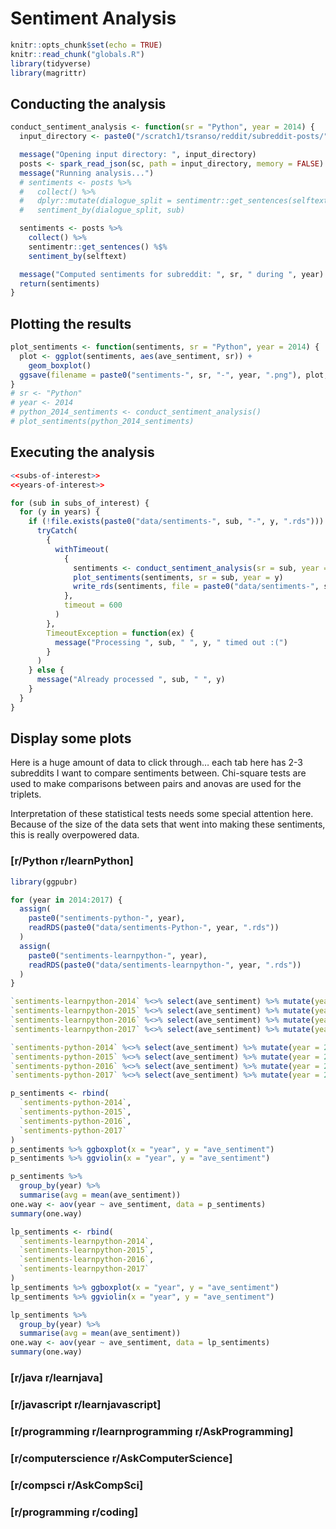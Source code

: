 # Sentiment Analysis

```r
knitr::opts_chunk$set(echo = TRUE)
knitr::read_chunk("globals.R")
library(tidyverse)
library(magrittr)
```

::: {.panel-tabset}

## Conducting the analysis

```r
conduct_sentiment_analysis <- function(sr = "Python", year = 2014) {
  input_directory <- paste0("/scratch1/tsranso/reddit/subreddit-posts/", sr, "/", year)

  message("Opening input directory: ", input_directory)
  posts <- spark_read_json(sc, path = input_directory, memory = FALSE)
  message("Running analysis...")
  # sentiments <- posts %>%
  #   collect() %>%
  #   dplyr::mutate(dialogue_split = sentimentr::get_sentences(selftext), sub = sr) %$%
  #   sentiment_by(dialogue_split, sub)

  sentiments <- posts %>%
    collect() %>%
    sentimentr::get_sentences() %$%
    sentiment_by(selftext)

  message("Computed sentiments for subreddit: ", sr, " during ", year)
  return(sentiments)
}
```

## Plotting the results
```r
plot_sentiments <- function(sentiments, sr = "Python", year = 2014) {
  plot <- ggplot(sentiments, aes(ave_sentiment, sr)) +
    geom_boxplot()
  ggsave(filename = paste0("sentiments-", sr, "-", year, ".png"), plot, path = "plots/")
}
# sr <- "Python"
# year <- 2014
# python_2014_sentiments <- conduct_sentiment_analysis()
# plot_sentiments(python_2014_sentiments)
```

:::

## Executing the analysis

```r
<<subs-of-interest>>
<<years-of-interest>>

for (sub in subs_of_interest) {
  for (y in years) {
    if (!file.exists(paste0("data/sentiments-", sub, "-", y, ".rds"))) {
      tryCatch(
        {
          withTimeout(
            {
              sentiments <- conduct_sentiment_analysis(sr = sub, year = y)
              plot_sentiments(sentiments, sr = sub, year = y)
              write_rds(sentiments, file = paste0("data/sentiments-", sub, "-", y, ".rds"))
            },
            timeout = 600
          )
        },
        TimeoutException = function(ex) {
          message("Processing ", sub, " ", y, " timed out :(")
        }
      )
    } else {
      message("Already processed ", sub, " ", y)
    }
  }
}
```

## Display some plots

::: {.panel-tabset}

Here is a huge amount of data to click through... each tab here has 2-3 subreddits I want to compare sentiments between. Chi-square tests are used to make comparisons between pairs and anovas are used for the triplets.

Interpretation of these statistical tests needs some special attention here. Because of the size of the data sets that went into making these sentiments, this is really overpowered data. 

### [r/Python r/learnPython]

```r
library(ggpubr)

for (year in 2014:2017) {
  assign(
    paste0("sentiments-python-", year),
    readRDS(paste0("data/sentiments-Python-", year, ".rds"))
  )
  assign(
    paste0("sentiments-learnpython-", year),
    readRDS(paste0("data/sentiments-learnpython-", year, ".rds"))
  )
}

`sentiments-learnpython-2014` %<>% select(ave_sentiment) %>% mutate(year = 2014)
`sentiments-learnpython-2015` %<>% select(ave_sentiment) %>% mutate(year = 2015)
`sentiments-learnpython-2016` %<>% select(ave_sentiment) %>% mutate(year = 2016)
`sentiments-learnpython-2017` %<>% select(ave_sentiment) %>% mutate(year = 2017)

`sentiments-python-2014` %<>% select(ave_sentiment) %>% mutate(year = 2014)
`sentiments-python-2015` %<>% select(ave_sentiment) %>% mutate(year = 2015)
`sentiments-python-2016` %<>% select(ave_sentiment) %>% mutate(year = 2016)
`sentiments-python-2017` %<>% select(ave_sentiment) %>% mutate(year = 2017)

p_sentiments <- rbind(
  `sentiments-python-2014`,
  `sentiments-python-2015`,
  `sentiments-python-2016`,
  `sentiments-python-2017`
)
p_sentiments %>% ggboxplot(x = "year", y = "ave_sentiment")
p_sentiments %>% ggviolin(x = "year", y = "ave_sentiment")

p_sentiments %>%
  group_by(year) %>%
  summarise(avg = mean(ave_sentiment))
one.way <- aov(year ~ ave_sentiment, data = p_sentiments)
summary(one.way)

lp_sentiments <- rbind(
  `sentiments-learnpython-2014`,
  `sentiments-learnpython-2015`,
  `sentiments-learnpython-2016`,
  `sentiments-learnpython-2017`
)
lp_sentiments %>% ggboxplot(x = "year", y = "ave_sentiment")
lp_sentiments %>% ggviolin(x = "year", y = "ave_sentiment")

lp_sentiments %>%
  group_by(year) %>%
  summarise(avg = mean(ave_sentiment))
one.way <- aov(year ~ ave_sentiment, data = lp_sentiments)
summary(one.way)
```


### [r/java r/learnjava]

### [r/javascript r/learnjavascript]

### [r/programming r/learnprogramming r/AskProgramming]

### [r/computerscience r/AskComputerScience]

### [r/compsci r/AskCompSci]

### [r/programming r/coding]

:::
